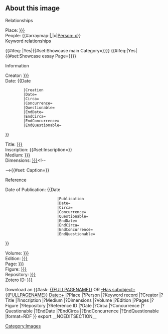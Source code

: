 <includeonly><div class="about-image-section">
== About this image ==
<div id="image-all" class="card-group my-2">
<div id="image-relationships" class="card text-dark bg-light">
<div class="card-header">Relationships</div>
<div class="card-body">
<div class="card-text">
;Place: [[Place::{{{Place|}}}]]
;People: {{#arraymap:{{{People|}}}|,|x|[[Person::x]]}}
;Keyword relationships
{{{Keyword relationships|}}}<!-- showcases
-->{{#ifeq:{{{Showcase main|}}} |Yes|{{#set:Showcase main Category={{{Showcase main Category|}}}}}}}<!--
-->{{#ifeq:{{{Showcase essay|}}}|Yes|{{#set:Showcase essay Page={{{Showcase essay Page|}}}}}}}
</div>
</div>
</div>
<div id="image-information" class="card text-dark bg-light">
<div class="card-header">Information</div>
<div class="card-body">
<div class="card-text">
;Creator: [[Creator::{{{Creator|}}}]]
;Date: {{Date
         |Creation
         |Date={{{Creation Date|}}}
         |Circa={{{Creation Circa|}}}
         |Concurrence={{{Creation Concurrence|}}}
         |Questionable={{{Creation Questionable|}}}
         |EndDate={{{Creation Date End|}}}
         |EndCirca={{{Creation Circa End|}}}
         |EndConcurrence={{{Creation Concurrence End|}}}
         |EndQuestionable={{{Creation Questionable End|}}}
}}
;Title: [[Title::{{{Title|}}}]]
;Inscription: {{#set:Inscription={{{Inscription|}}}}}{{{Inscription|}}}
;Medium: [[Medium::{{{Medium|}}}]]
;Dimensions: [[Dimensions::{{{Dimensions|}}}]]<!--
-->{{#set: Caption={{{Caption|}}}}} 
</div>
</div>
</div>
<div id="image-reference" class="card text-dark bg-light">
<div class="card-header">Reference</div>
<div class="card-body">
<div class="card-text">
;Date of Publication: {{Date
                        |Publication
                        |Date={{{Publication Date|}}}
                        |Circa={{{Publication Circa|}}}
                        |Concurrence={{{Publication Concurrence|}}}
                        |Questionable={{{Publication Questionable|}}}
                        |EndDate={{{Publication Date End|}}}
                        |EndCirca={{{Publication Circa End|}}}
                        |EndConcurrence={{{Publication Concurrence End|}}}
                        |EndQuestionable={{{Publication Questionable End|}}}
}}
;Volume: [[Volume::{{{Volume|}}}]]
;Edition: [[Edition::{{{Edition|}}}]]
;Page: [[Pages::{{{Page|}}}]]
;Figure: [[Figure::{{{Figure|}}}]]
;Repository: [[Repository::{{{Repository|}}}]]
;Zotero ID: [[Reference ID::{{{Reference ID|}}}]]
</div>
</div>
</div>
</div>
</div><!--- /about-image-section -->
Download an {{#ask:
[[{{FULLPAGENAME}}]] OR [[-Has subobject::{{FULLPAGENAME}}]] [[Date::+]]
|?Place
|?Person
|?Keyword record
|?Creator
|?Title
|?Inscription
|?Medium
|?Dimensions
|?Volume
|?Edition
|?Pages
|?Figure
|?Repository
|?Reference ID
|?Date
|?Circa
|?Concurrence
|?Questionable
|?EndDate
|?EndCirca
|?EndConcurrence
|?EndQuestionable
|format=RDF
}} export
[[Category:Images]]__NOEDITSECTION__
</includeonly>
